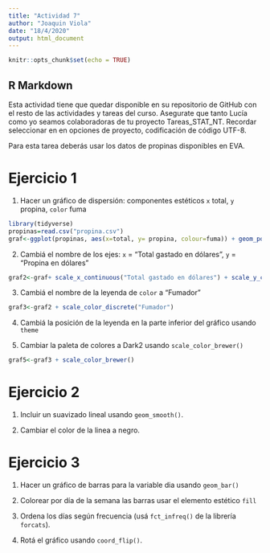 ```yaml
---
title: "Actividad 7"
author: "Joaquin Viola"
date: "18/4/2020"
output: html_document
---
```


```r
knitr::opts_chunk$set(echo = TRUE)
```

## R Markdown

Esta actividad tiene que quedar disponible en su repositorio de GitHub con el resto de las actividades y tareas del curso. Asegurate que tanto Lucía como yo seamos colaboradoras de tu proyecto Tareas_STAT_NT.
Recordar seleccionar en en opciones de proyecto, codificación de código UTF-8.

Para esta tarea deberás usar los datos de propinas disponibles en EVA.

# Ejercicio 1

1. Hacer un gráfico de dispersión: componentes estéticos `x` total, `y` propina, `color` fuma
```r
library(tidyverse)
propinas=read.csv("propina.csv")
graf<-ggplot(propinas, aes(x=total, y= propina, colour=fuma)) + geom_point()
```

2. Cambiá el nombre de los ejes: `x` = "Total gastado en dólares", `y` = "Propina en dólares"
```r
graf2<-graf+ scale_x_continuous("Total gastado en dólares") + scale_y_continuous("Propina en dólares")
```

3. Cambiá el nombre de la leyenda de `color` a "Fumador"
```r
graf3<-graf2 + scale_color_discrete("Fumador")
```
4. Cambiá la posición de la leyenda en la parte inferior del gráfico usando `theme`

5. Cambiar la paleta de colores a Dark2 usando `scale_color_brewer()`
```r
graf5<-graf3 + scale_color_brewer()
```



# Ejercicio 2

1. Incluir un suavizado lineal usando `geom_smooth()`.

2. Cambiar el color de la linea a negro.


# Ejercicio 3

1. Hacer un gráfico de barras para la variable dia usando `geom_bar()`

2. Colorear por día de la semana las barras usar el elemento estético `fill`

3. Ordena los días según frecuencia (usá `fct_infreq()` de la librería `forcats`).


4. Rotá el gráfico usando `coord_flip()`.